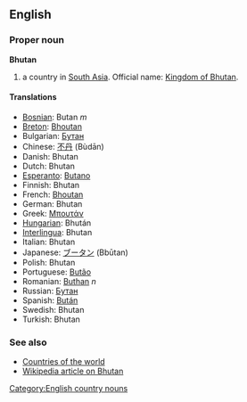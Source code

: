 ==English==

===Proper noun===
'''Bhutan'''

# a country in [[South Asia]]. Official name: [[Kingdom of Bhutan]].

====Translations====
*[[Bosnian]]: Butan ''m''
*[[Breton]]: [[Bhoutan]]
*Bulgarian: [[Бутан]]
*Chinese: [[不丹]] (Bùdān)
*Danish: Bhutan
*Dutch: Bhutan
*[[Esperanto]]: [[Butano]]
*Finnish: Bhutan
*French: [[Bhoutan]]
*German: Bhutan
*Greek: [[Μπουτάν]]
*[[Hungarian]]: Bhután
*[[Interlingua]]: Bhutan
*Italian: Bhutan
*Japanese: [[ブータン]] (Bbūtan)
*Polish: Bhutan
*Portuguese: [[Butão]]
*Romanian: [[Buthan]] ''n''
*Russian: [[Бутан]]
*Spanish: [[Bután]]
*Swedish: Bhutan
*Turkish: Bhutan

===See also===
*[[Countries of the world]]
*[[w:Bhutan|Wikipedia article on Bhutan]]
[[Category:English country nouns]]